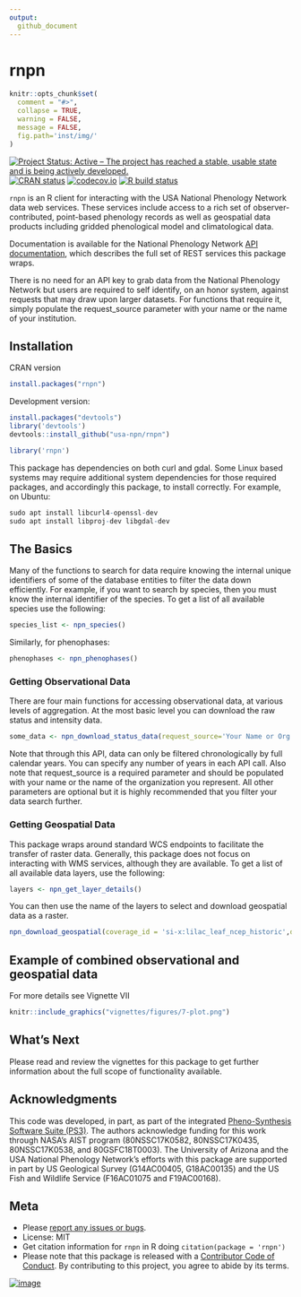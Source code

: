 ```yaml
---
output:
  github_document
---
```


# rnpn

```r
knitr::opts_chunk$set(
  comment = "#>",
  collapse = TRUE,
  warning = FALSE,
  message = FALSE,
  fig.path='inst/img/'
)
```

<!-- badges: start -->
[![Project Status: Active – The project has reached a stable, usable state and is being actively developed.](http://www.repostatus.org/badges/latest/active.svg)](https://www.repostatus.org/)
[![CRAN status](https://www.r-pkg.org/badges/version/rnpn)](https://CRAN.R-project.org/package=rnpn)
[![codecov.io](https://codecov.io/github/ropensci/rnpn/coverage.svg?branch=master)](https://codecov.io/github/ropensci/rnpn?branch=master)
[![R build status](https://github.com/usa-npn/rnpn//workflows/R-CMD-check/badge.svg)](https://github.com/usa-npn/rnpn/actions)
<!-- badges: end -->

`rnpn` is an R client for interacting with the USA National Phenology Network data web services.
These services include access to a rich set of observer-contributed, point-based phenology records as well as geospatial data products including gridded phenological model and climatological data.

Documentation is available for the National Phenology Network [API documentation](https://docs.google.com/document/d/1yNjupricKOAXn6tY1sI7-EwkcfwdGUZ7lxYv7fcPjO8/edit?hl=en_US), which describes the full set of REST services this package wraps.

There is no need for an API key to grab data from the National Phenology Network but users are required to self identify, on an honor system, against requests that may draw upon larger datasets.
For functions that require it, simply populate the request_source parameter with your name or the name of your institution.

## Installation

CRAN version

```r
install.packages("rnpn")
```

Development version:

```r
install.packages("devtools")
library('devtools')
devtools::install_github("usa-npn/rnpn")
```

```r
library('rnpn')
```

This package has dependencies on both curl and gdal.
Some Linux based systems may require additional system dependencies for those required packages, and accordingly this package, to install correctly.
For example, on Ubuntu:

```r
sudo apt install libcurl4-openssl-dev
sudo apt install libproj-dev libgdal-dev
```

## The Basics

Many of the functions to search for data require knowing the internal unique identifiers of some of the database entities to filter the data down efficiently.
For example, if you want to search by species, then you must know the internal identifier of the species.
To get a list of all available species use the following:

```r
species_list <- npn_species()
```

Similarly, for phenophases:

```r
phenophases <- npn_phenophases()
```

### Getting Observational Data

There are four main functions for accessing observational data, at various levels of aggregation.
At the most basic level you can download the raw status and intensity data.

```r
some_data <- npn_download_status_data(request_source='Your Name or Org Here',years=c(2015),species_id=c(35),states=c('AZ','IL'))
```

Note that through this API, data can only be filtered chronologically by full calendar years.
You can specify any number of years in each API call.
Also note that request_source is a required parameter and should be populated with your name or the name of the organization you represent.
All other parameters are optional but it is highly recommended that you filter your data search further.

### Getting Geospatial Data

This package wraps around standard WCS endpoints to facilitate the transfer of raster data.
Generally, this package does not focus on interacting with WMS services, although they are available.
To get a list of all available data layers, use the following:

```r
layers <- npn_get_layer_details()
```

You can then use the name of the layers to select and download geospatial data as a raster.

```r
npn_download_geospatial(coverage_id = 'si-x:lilac_leaf_ncep_historic',date='2016-12-31',format='geotiff',output_path='./six-test-raster.tiff')
```

## Example of combined observational and geospatial data
For more details see Vignette VII

```r
knitr::include_graphics("vignettes/figures/7-plot.png")
```

## What's Next

Please read and review the vignettes for this package to get further information about the full scope of functionality available.

## Acknowledgments

This code was developed, in part, as part of the integrated [Pheno-Synthesis Software Suite (PS3)](https://git.earthdata.nasa.gov/projects/APIS/repos/pheno-synthesis-software-suite/browse).
The authors acknowledge funding for this work through NASA's AIST program (80NSSC17K0582, 80NSSC17K0435, 80NSSC17K0538, and 80GSFC18T0003).
The University of Arizona and the USA National Phenology Network's efforts with this package are supported in part by US Geological Survey (G14AC00405, G18AC00135) and the US Fish and Wildlife Service (F16AC01075 and F19AC00168).

## Meta

-   Please [report any issues or bugs](https://github.com/ropensci/rnpn/issues).
-   License: MIT
-   Get citation information for `rnpn` in R doing `citation(package = 'rnpn')`
-   Please note that this package is released with a [Contributor Code of Conduct](https://ropensci.org/code-of-conduct/). By contributing to this project, you agree to abide by its terms.

[![image](http://ropensci.org/public_images/github_footer.png)](https://ropensci.org/)

